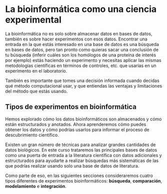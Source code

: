 # La bioinformática como una ciencia experimental

La bioinformática no es solo sobre almacenar datos en bases de datos,
también es sobre hacer experimentos con esos datos. Encontrar una entrada en
la que estás interesado en una base de datos es una búsqueda en bases de
datos, pero tan pronto como quieras sacar una conclusión de tu búsqueda
(inferir cuáles son los homólogos de una proteína de interés por ejemplo)
estás haciendo un experimento y necesitas aplicar las mismas metodologías
científicas en términos de controles, etc. que usarías en un experimento en
el laboratorio.

También es importante que tomes una decisión informada cuando decidas qué
método computacional usar, y que entiendas las ventajas y limitaciones del
método que estás usando.

## Tipos de experimentos en bioinformática

Hemos explorado cómo los datos bioinformáticos son almacenados y cómo están
estructurados y anotados. Ahora aprenderemos cómo puedes obtener los datos y
cómo podrías usarlos para informar el proceso de descubrimiento científico.

Existen un gran número de técnicas para analizar grandes cantidades de datos
biológicos. En este curso trataremos las principales bases de datos como una
puerta de entrada a la literatura científica con datos adicionales y
estructurados para ayudarte a realizar búsquedas más sistemáticas de las que
podrías realizar usando solo una base de datos de literatura.

Como parte de eso, en las siguientes secciones consideraremos cuatro tipos
diferentes de experimentos bioinformáticos: **búsqueda**, **comparación**,
**modelamiento** e **integración**.
